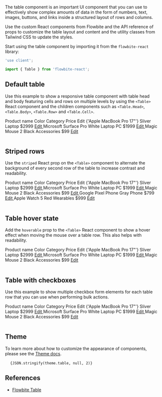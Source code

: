 
The table component is an important UI component that you can use to effectively show complex amounts of data in the form of numbers, text, images, buttons, and links inside a structured layout of rows and columns.

Use the custom React components from Flowbite and the API reference of props to customize the table layout and content and the utility classes from Tailwind CSS to update the styles.

Start using the table component by importing it from the `flowbite-react` library:

```jsx
'use client';

import { Table } from 'flowbite-react';
```

## Default table

Use this example to show a responsive table component with table head and body featuring cells and rows on multiple levels by using the `<Table>` React component and the children components such as `<Table.Head>`, `<Table.Body>`, `<Table.Row>` and `<Table.Cell>`.

<CodePreview title="Default table">
  <Table>
    <Table.Head>
      <Table.HeadCell>Product name</Table.HeadCell>
      <Table.HeadCell>Color</Table.HeadCell>
      <Table.HeadCell>Category</Table.HeadCell>
      <Table.HeadCell>Price</Table.HeadCell>
      <Table.HeadCell>
        <span className="sr-only">Edit</span>
      </Table.HeadCell>
    </Table.Head>
    <Table.Body className="divide-y">
      <Table.Row className="bg-white dark:border-gray-700 dark:bg-gray-800">
        <Table.Cell className="whitespace-nowrap font-medium text-gray-900 dark:text-white">
          {'Apple MacBook Pro 17"'}
        </Table.Cell>
        <Table.Cell>Sliver</Table.Cell>
        <Table.Cell>Laptop</Table.Cell>
        <Table.Cell>$2999</Table.Cell>
        <Table.Cell>
          <a href="/tables" className="font-medium text-cyan-600 hover:underline dark:text-cyan-500">
            Edit
          </a>
        </Table.Cell>
      </Table.Row>
      <Table.Row className="bg-white dark:border-gray-700 dark:bg-gray-800">
        <Table.Cell className="whitespace-nowrap font-medium text-gray-900 dark:text-white">
          Microsoft Surface Pro
        </Table.Cell>
        <Table.Cell>White</Table.Cell>
        <Table.Cell>Laptop PC</Table.Cell>
        <Table.Cell>$1999</Table.Cell>
        <Table.Cell>
          <a href="/tables" className="font-medium text-cyan-600 hover:underline dark:text-cyan-500">
            Edit
          </a>
        </Table.Cell>
      </Table.Row>
      <Table.Row className="bg-white dark:border-gray-700 dark:bg-gray-800">
        <Table.Cell className="whitespace-nowrap font-medium text-gray-900 dark:text-white">Magic Mouse 2</Table.Cell>
        <Table.Cell>Black</Table.Cell>
        <Table.Cell>Accessories</Table.Cell>
        <Table.Cell>$99</Table.Cell>
        <Table.Cell>
          <a href="/tables" className="font-medium text-cyan-600 hover:underline dark:text-cyan-500">
            Edit
          </a>
        </Table.Cell>
      </Table.Row>
    </Table.Body>
  </Table>
</CodePreview>

## Striped rows

Use the `striped` React prop on the `<Table>` component to alternate the background of every second row of the table to increase contrast and readability.

<CodePreview title="Striped rows">
  <Table striped>
    <Table.Head>
      <Table.HeadCell>Product name</Table.HeadCell>
      <Table.HeadCell>Color</Table.HeadCell>
      <Table.HeadCell>Category</Table.HeadCell>
      <Table.HeadCell>Price</Table.HeadCell>
      <Table.HeadCell>
        <span className="sr-only">Edit</span>
      </Table.HeadCell>
    </Table.Head>
    <Table.Body className="divide-y">
      <Table.Row className="bg-white dark:border-gray-700 dark:bg-gray-800">
        <Table.Cell className="whitespace-nowrap font-medium text-gray-900 dark:text-white">
          {'Apple MacBook Pro 17"'}
        </Table.Cell>
        <Table.Cell>Sliver</Table.Cell>
        <Table.Cell>Laptop</Table.Cell>
        <Table.Cell>$2999</Table.Cell>
        <Table.Cell>
          <a href="/tables" className="font-medium text-cyan-600 hover:underline dark:text-cyan-500">
            Edit
          </a>
        </Table.Cell>
      </Table.Row>
      <Table.Row className="bg-white dark:border-gray-700 dark:bg-gray-800">
        <Table.Cell className="whitespace-nowrap font-medium text-gray-900 dark:text-white">
          Microsoft Surface Pro
        </Table.Cell>
        <Table.Cell>White</Table.Cell>
        <Table.Cell>Laptop PC</Table.Cell>
        <Table.Cell>$1999</Table.Cell>
        <Table.Cell>
          <a href="/tables" className="font-medium text-cyan-600 hover:underline dark:text-cyan-500">
            Edit
          </a>
        </Table.Cell>
      </Table.Row>
      <Table.Row className="bg-white dark:border-gray-700 dark:bg-gray-800">
        <Table.Cell className="whitespace-nowrap font-medium text-gray-900 dark:text-white">Magic Mouse 2</Table.Cell>
        <Table.Cell>Black</Table.Cell>
        <Table.Cell>Accessories</Table.Cell>
        <Table.Cell>$99</Table.Cell>
        <Table.Cell>
          <a href="/tables" className="font-medium text-cyan-600 hover:underline dark:text-cyan-500">
            Edit
          </a>
        </Table.Cell>
      </Table.Row>
      <Table.Row className="bg-white dark:border-gray-700 dark:bg-gray-800">
        <Table.Cell className="whitespace-nowrap font-medium text-gray-900 dark:text-white">
          Google Pixel Phone
        </Table.Cell>
        <Table.Cell>Gray</Table.Cell>
        <Table.Cell>Phone</Table.Cell>
        <Table.Cell>$799</Table.Cell>
        <Table.Cell>
          <a href="/tables" className="font-medium text-cyan-600 hover:underline dark:text-cyan-500">
            Edit
          </a>
        </Table.Cell>
      </Table.Row>
      <Table.Row className="bg-white dark:border-gray-700 dark:bg-gray-800">
        <Table.Cell className="whitespace-nowrap font-medium text-gray-900 dark:text-white">Apple Watch 5</Table.Cell>
        <Table.Cell>Red</Table.Cell>
        <Table.Cell>Wearables</Table.Cell>
        <Table.Cell>$999</Table.Cell>
        <Table.Cell>
          <a href="/tables" className="font-medium text-cyan-600 hover:underline dark:text-cyan-500">
            Edit
          </a>
        </Table.Cell>
      </Table.Row>
    </Table.Body>
  </Table>
</CodePreview>

## Table hover state

Add the `hoverable` prop to the `<Table>` React component to show a hover effect when moving the mouse over a table row. This also helps with readability.

<CodePreview title="Hover state">
  <Table hoverable>
    <Table.Head>
      <Table.HeadCell>Product name</Table.HeadCell>
      <Table.HeadCell>Color</Table.HeadCell>
      <Table.HeadCell>Category</Table.HeadCell>
      <Table.HeadCell>Price</Table.HeadCell>
      <Table.HeadCell>
        <span className="sr-only">Edit</span>
      </Table.HeadCell>
    </Table.Head>
    <Table.Body className="divide-y">
      <Table.Row className="bg-white dark:border-gray-700 dark:bg-gray-800">
        <Table.Cell className="whitespace-nowrap font-medium text-gray-900 dark:text-white">
          {'Apple MacBook Pro 17"'}
        </Table.Cell>
        <Table.Cell>Sliver</Table.Cell>
        <Table.Cell>Laptop</Table.Cell>
        <Table.Cell>$2999</Table.Cell>
        <Table.Cell>
          <a href="/tables" className="font-medium text-cyan-600 hover:underline dark:text-cyan-500">
            Edit
          </a>
        </Table.Cell>
      </Table.Row>
      <Table.Row className="bg-white dark:border-gray-700 dark:bg-gray-800">
        <Table.Cell className="whitespace-nowrap font-medium text-gray-900 dark:text-white">
          Microsoft Surface Pro
        </Table.Cell>
        <Table.Cell>White</Table.Cell>
        <Table.Cell>Laptop PC</Table.Cell>
        <Table.Cell>$1999</Table.Cell>
        <Table.Cell>
          <a href="/tables" className="font-medium text-cyan-600 hover:underline dark:text-cyan-500">
            Edit
          </a>
        </Table.Cell>
      </Table.Row>
      <Table.Row className="bg-white dark:border-gray-700 dark:bg-gray-800">
        <Table.Cell className="whitespace-nowrap font-medium text-gray-900 dark:text-white">Magic Mouse 2</Table.Cell>
        <Table.Cell>Black</Table.Cell>
        <Table.Cell>Accessories</Table.Cell>
        <Table.Cell>$99</Table.Cell>
        <Table.Cell>
          <a href="/tables" className="font-medium text-cyan-600 hover:underline dark:text-cyan-500">
            Edit
          </a>
        </Table.Cell>
      </Table.Row>
    </Table.Body>
  </Table>
</CodePreview>

## Table with checkboxes

Use this example to show multiple checkbox form elements for each table row that you can use when performing bulk actions.

<CodePreview importFlowbiteReact="Checkbox, Table" title="Checkbox">
  <Table hoverable>
    <Table.Head>
      <Table.HeadCell className="p-4">
        <Checkbox />
      </Table.HeadCell>
      <Table.HeadCell>Product name</Table.HeadCell>
      <Table.HeadCell>Color</Table.HeadCell>
      <Table.HeadCell>Category</Table.HeadCell>
      <Table.HeadCell>Price</Table.HeadCell>
      <Table.HeadCell>
        <span className="sr-only">Edit</span>
      </Table.HeadCell>
    </Table.Head>
    <Table.Body className="divide-y">
      <Table.Row className="bg-white dark:border-gray-700 dark:bg-gray-800">
        <Table.Cell className="p-4">
          <Checkbox />
        </Table.Cell>
        <Table.Cell className="whitespace-nowrap font-medium text-gray-900 dark:text-white">
          {'Apple MacBook Pro 17"'}
        </Table.Cell>
        <Table.Cell>Sliver</Table.Cell>
        <Table.Cell>Laptop</Table.Cell>
        <Table.Cell>$2999</Table.Cell>
        <Table.Cell>
          <a href="/tables" className="font-medium text-cyan-600 hover:underline dark:text-cyan-500">
            Edit
          </a>
        </Table.Cell>
      </Table.Row>
      <Table.Row className="bg-white dark:border-gray-700 dark:bg-gray-800">
        <Table.Cell className="p-4">
          <Checkbox />
        </Table.Cell>
        <Table.Cell className="whitespace-nowrap font-medium text-gray-900 dark:text-white">
          Microsoft Surface Pro
        </Table.Cell>
        <Table.Cell>White</Table.Cell>
        <Table.Cell>Laptop PC</Table.Cell>
        <Table.Cell>$1999</Table.Cell>
        <Table.Cell>
          <a href="/tables" className="font-medium text-cyan-600 hover:underline dark:text-cyan-500">
            Edit
          </a>
        </Table.Cell>
      </Table.Row>
      <Table.Row className="bg-white dark:border-gray-700 dark:bg-gray-800">
        <Table.Cell className="p-4">
          <Checkbox />
        </Table.Cell>
        <Table.Cell className="whitespace-nowrap font-medium text-gray-900 dark:text-white">Magic Mouse 2</Table.Cell>
        <Table.Cell>Black</Table.Cell>
        <Table.Cell>Accessories</Table.Cell>
        <Table.Cell>$99</Table.Cell>
        <Table.Cell>
          <a href="/tables" className="font-medium text-cyan-600 hover:underline dark:text-cyan-500">
            Edit
          </a>
        </Table.Cell>
      </Table.Row>
    </Table.Body>
  </Table>
</CodePreview>

## Theme

To learn more about how to customize the appearance of components, please see the [Theme docs](/docs/customize/theme).

<pre className="language-tsx">
  <code>{JSON.stringify(theme.table, null, 2)}</code>
</pre>

## References

- [Flowbite Table](https://flowbite.com/docs/components/tables/)
